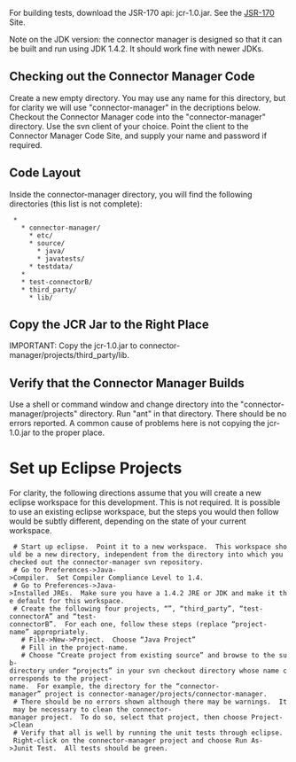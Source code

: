 For building tests, download the JSR-170 api: jcr-1.0.jar.  See the [http://jcp.org/en/jsr/detail?id=170 JSR-170] Site.

Note on the JDK version: the connector manager is designed so that it can be built and run using JDK 1.4.2.  It should work fine with newer JDKs.

== Checking out the Connector Manager Code ==

Create a new empty directory.  You may use any name for this directory, but for clarity we will use "connector-manager" in the decriptions below.  Checkout the Connector Manager code into the "connector-manager" directory.  Use the svn client of your choice.  Point the client to the Connector Manager Code Site, and supply your name and password if required. 

== Code Layout ==

Inside the connector-manager directory, you will find the following directories (this list is not complete):

  * {{{projects/}}}
    * connector-manager/
      * etc/
      * source/
        * java/
        * javatests/
      * testdata/
    * {{{test-connectorA/}}}
    * test-connectorB/
    * third_party/
      * lib/

== Copy the JCR Jar to the Right Place ==

IMPORTANT: Copy the jcr-1.0.jar to connector-manager/projects/third_party/lib.

== Verify that the Connector Manager Builds ==

Use a shell or command window and change directory into the "connector-manager/projects" directory.  Run "ant" in that directory.  There should be no errors reported.  A common cause of problems here is not copying the jcr-1.0.jar to the proper place.

= Set up Eclipse Projects =

For clarity, the following directions assume that you will create a new eclipse workspace for this development.  This is not required.  It is possible to use an existing eclipse workspace, but the steps you would then follow would be subtly different, depending on the state of your current workspace. 

  # Start up eclipse.  Point it to a new workspace.  This workspace should be a new directory, independent from the directory into which you checked out the connector-manager svn repository.
  # Go to Preferences->Java->Compiler.  Set Compiler Compliance Level to 1.4.
  # Go to Preferences->Java->Installed JREs.  Make sure you have a 1.4.2 JRE or JDK and make it the default for this workspace.
  # Create the following four projects, “{{{connector-manager}}}”, “third_party”, “test-connectorA” and “test-connectorB”.  For each one, follow these steps (replace “project-name” appropriately.
    # File->New->Project.  Choose “Java Project”
    # Fill in the project-name.
    # Choose “Create project from existing source” and browse to the sub-directory under “projects” in your svn checkout directory whose name corresponds to the project-name.  For example, the directory for the “connector-manager” project is connector-manager/projects/connector-manager.
  # There should be no errors shown although there may be warnings.  It may be necessary to clean the connector-manager project.  To do so, select that project, then choose Project->Clean
  # Verify that all is well by running the unit tests through eclipse.  Right-click on the connector-manager project and choose Run As->Junit Test.  All tests should be green.
